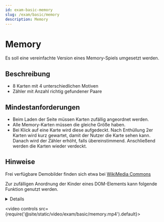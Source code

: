 ```yaml
---
id: exam-basic-memory
slug: /exam/basic/memory
description: Memory
---
```


# Memory

Es soll eine vereinfachte Version eines Memory-Spiels umgesetzt werden.

## Beschreibung

* 8 Karten mit 4 unterschiedlichen Motiven
* Zähler mit Anzahl richtig gefundener Paare

## Mindestanforderungen

* Beim Laden der Seite müssen Karten zufällig angeordnet werden.
* Alle Memory-Karten müssen die gleiche Größe haben.
* Bei Klick auf eine Karte wird diese aufgedeckt. Nach Enthüllung 2er Karten
  wird kurz gewartet, damit der Nutzer die Karte sehen kann. Danach wird der Zähler
  erhöht, falls übereinstimmend. Anschließend werden die Karten wieder verdeckt.

## Hinweise

Frei verfügbare Demobilder finden sich etwa bei [WikiMedia Commons](https://commons.wikimedia.org/wiki/Main_Page)

Zur zufälligen Anordnung der Kinder eines DOM-Elements kann folgende Funktion genutzt werden.

<details>
```js
/**
 * Rearranges all children of a DOM element in a random order.
 * @param {string} parentSelector Selector for the parent element.
 */
function shuffleChildren(parentSelector) {
    const parent = document.querySelector(parentSelector);
    if (parent) {
        const children = [...parent.childNodes]
        for (let i = 0; i < children.length * 10; i += 1) {
            const source = Math.floor(Math.random() * children.length);
            const target = Math.floor(Math.random() * children.length);
            const swap = children[source];
            children[source] = children[target];
            children[target] = swap;
        }
        parent.innerHTML = "";
        parent.append(...children);
    }
}
```
</details>

<video controls src={require('@site/static/video/exam/basic/memory.mp4').default}></video>

